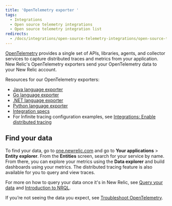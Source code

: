 ```yaml
---
title: 'OpenTelemetry exporter '
tags:
  - Integrations
  - Open source telemetry integrations
  - Open source telemetry integration list
redirects:
  - /docs/integrations/open-source-telemetry-integrations/open-source-telemetry-integration-list/new-relics-opentelemetry-integration
---
```


[OpenTelemetry](https://opentelemetry.io/) provides a single set of APIs, libraries, agents, and collector services to capture distributed traces and metrics from your application. New Relic's OpenTelemetry exporters send your OpenTelemetry data to your New Relic account.

Resources for our OpenTelemetry exporters:

* [Java language exporter](https://github.com/newrelic/opentelemetry-exporter-java)
* [Go language exporter](https://github.com/newrelic/opentelemetry-exporter-go)
* [.NET language exporter](https://github.com/newrelic/newrelic-telemetry-sdk-dotnet)
* [Python language exporter](https://github.com/newrelic/opentelemetry-exporter-python)
* [Integration specs](https://github.com/open-telemetry/opentelemetry-specification)
* For Infinite tracing configuration examples, see [Integrations: Enable distributed tracing](/docs/understand-dependencies/distributed-tracing/enable-configure/integrations-enable-distributed-tracing)

## Find your data

To find your data, go to [one.newrelic.com](https://one.newrelic.com/ "Link opens in a new window.") and go to **Your applications** > **Entity explorer**. From the **Entities** screen, search for your service by name. From there, you can explore your metrics using the **Data explorer** and build dashboards using your metrics. The distributed tracing feature is also available for you to query and view traces.

For more on how to query your data once it's in New Relic, see [Query your data](/docs/using-new-relic/data/understand-data/query-new-relic-data) and [Introduction to NRQL](/docs/query-data/nrql-new-relic-query-language/getting-started/introduction-nrql).

If you’re not seeing the data you expect, see [Troubleshoot OpenTelemetry](https://docs.newrelic.com/docs/integrations/open-source-telemetry-integrations/troubleshooting-opentelemetry).
